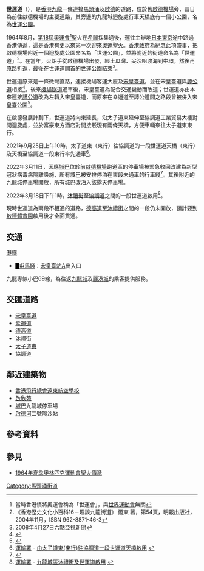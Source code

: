 {{Infobox Hong Kong Road
|   中文街道名稱    = 世運道
|   英文街道名稱    = Olympic Avenue
|   圖片          = File:Olympic Avenue 202004.jpg
|   圖片說明       = 世運道
|   路段總長度      = 0.5
|   車速限制        = 
|   行車線數量      = 東、西行各2線
|   所在地區        = [[九龍|九龍]][[九龍城區|九龍城區]]
|   起點           = [[馬頭涌|馬頭涌]][[宋皇臺道|宋皇臺道]]
|   終點           = [[啟德|啟德]][[協調道|協調道]]
|   道路命名日期    =  1964年9月
|   道路舊名資料    =  不詳
|   通車日期       =  1962年（現時宋皇臺道至德高道一段）<br>2021年9月25日（K72天橋，由太子道東往協調道一段世運道）<br>2022年3月18日（協調道至沐禮街一段）<br>建設中（K73天橋，由世運道往太子道東一段世運道）<br>建設中（剩餘路段，即指德高道至沐禮街一段）
}}
'''世運道'''（{{lang-en|'''Olympic Avenue'''}}），是[[香港|香港]][[九龍|九龍]]一條連接[[馬頭涌|馬頭涌]]及[[啟德|啟德]]的道路，位於舊[[啟德機場|啟德機場]]旁，昔日為前往啟德機場的主要道路，其旁邊的九龍城迴旋處行車天橋底有一個小公園，名為[[世運公園|世運公園]]。

1964年8月，[[1964年夏季奧林匹克運動會|第18屆奧運會]]<ref>當時香港慣將奧運會稱為「世運會」，與[[世界運動會|世界運動會]]無關</ref>聖火在[[希臘|希臘]]採集過後，運往主辦地[[日本|日本]][[東京|東京]]途中路過香港傳遞，這是香港有史以來第一次迎來[[奧運聖火|奧運聖火]]。[[港英政府|香港政府]]為紀念此項盛事，把啟德機場附近一個迴旋處公園命名為「世運公園」，並將附近的街道命名為「世運道」<ref>《香港歷史文化小百科16－趣談九龍街道》 爾東 著，第54頁，明報出版社，2004年11月，ISBN 962-8871-46-3</ref>。在當年，火炬手從啟德機場出發，經[[土瓜灣|土瓜灣]]、[[尖沙咀|尖沙咀]]渡海到[[中環|中環]]，然後再原路折返，最後在世運道開首的世運公園結束<ref>2008年4月27日六點亞視新聞</ref>。

世運道原來是一條微彎直路，連接機場客運大廈及[[宋王臺|宋皇臺道]]，並在宋皇臺道與[[譚公道|譚公道]]相接<ref>{{cite book|title=香港街道與地區：香港導遊指南　下冊：九龍及新界|pages=126|author=工務司署地政測量處|publisher=香港政府|year=1977年}}</ref>。後來[[啟德隧道|機場隧道]]通車後，宋皇臺道為配合交通變動而改道；世運道亦由本來連接[[譚公道|譚公道]]改為左轉入宋皇臺道，而原來在幸運道至譚公道間之路段曾被併入宋皇臺公園<ref>{{cite book|title=香港街與地方 (第四版)|pages=23|author=地政總署測繪處|publisher=香港政府|year=1996年}}</ref>。

在啟德發展計劃下，世運道將向東延長，沿太子道東延伸至協調道工業貿易大樓對開迴旋處，並於富豪東方酒店對開接駁現有兩條天橋，方便車輛來往太子道東東行。

2021年9月25日上午10時，太子道東（東行）往協調道的一段世運道天橋（東行）及天橋至協調道一段東行率先通車<ref>[[運輸署|運輸署]] - [https://www.td.gov.hk/tc/traffic_notices/index_id_63773.html 由太子道東(東行)往協調道一段世運道天橋啟用] {{Wayback|url=https://www.td.gov.hk/tc/traffic_notices/index_id_63773.html |date=20220128172247 }}</ref>。

2022年3月11日，因應[[城巴|城巴]]位於前[[啟德機場|啟德機場]]跑道區的停車場被緊急收回改建為新型冠狀病毒病隔離設施，所有城巴被安排停泊在東段未通車的行車綫<ref>{{Cite web |url=https://www.hkitalk.net/HKiTalk2/thread-2136247-1-1.html |title=突發！ 城巴啟德車場被政府緊急收回 所有巴士需改泊世運道 |access-date=2022-03-31 |archive-date=2022-03-13 |archive-url=https://web.archive.org/web/20220313003327/https://www.hkitalk.net/HKiTalk2/thread-2136247-1-1.html |dead-url=no }}</ref>。其後附近的九龍城停車場開放，所有城巴改泊入該露天停車場。

2022年3月18日下午1時，[[沐禮街|沐禮街]]至[[協調道|協調道]]之間的一段世運道啟用<ref>[[運輸署|運輸署]] - [https://www.td.gov.hk/tc/traffic_notices/index_id_65807.html 九龍城區沐禮街及世運道啟用
] {{Wayback|url=https://www.td.gov.hk/tc/traffic_notices/index_id_65807.html |date=20220321050233 }}</ref>。

現時世運道為兩段不相通的道路，[[德高道|德高道]]至[[沐禮街|沐禮街]]之間的一段仍未開放，預計要到[[啟德體育園|啟德體育園]]啟用後才全面貫通。

== 交通 ==
;[[港鐵|港鐵]]
*<font color="{{屯馬綫色彩}}">█</font>[[屯馬綫|屯馬綫]]：[[宋皇臺站|宋皇臺站]]A出入口

九龍專線小巴69線，為往返[[九龍城|九龍城]]及[[麗港城|麗港城]]的乘客提供服務。

==交匯道路==
*[[宋皇臺道|宋皇臺道]]
*[[幸運道|幸運道]]
*[[德高道|德高道]]
*[[沐禮街|沐禮街]]
*[[太子道東|太子道東]]
*[[協調道|協調道]]

== 鄰近建築物 ==
*[[香港飛行總會|香港飛行總會]][[遠東航空學校|遠東航空學校]]
*[[啟欣苑|啟欣苑]]
*[[城巴|城巴]]九龍城停車場
*[[啟德河|啟德河]]二號隔沙站

== 參考資料 ==
{{reflist}}

== 參見 ==
{{commonscat|Olympic Avenue}}
*[[1964年夏季奧林匹克運動會聖火傳遞|1964年夏季奧林匹克運動會聖火傳遞]]

[[Category:馬頭涌街道|Category:馬頭涌街道]]